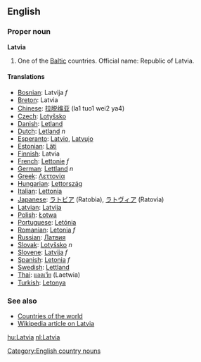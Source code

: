 ==English==
===Proper noun===
'''Latvia'''

# One of the [[Baltic]] countries. Official name: Republic of Latvia.
==== Translations ====
*[[Bosnian]]: Latvija ''f''
*[[Breton]]: Latvia
*[[Chinese]]: [[拉脱维亚]] (la1 tuo1 wei2 ya4)
*[[Czech]]: [[Lotyšsko]]
*[[Danish]]: [[Letland]]
*[[Dutch]]: [[Letland]] ''n''
*[[Esperanto]]: [[Latvio]], [[Latvujo]]
*[[Estonian]]: [[Läti]]
*[[Finnish]]: Latvia
*[[French]]: [[Lettonie]] ''f''
*[[German]]: [[Lettland]] ''n''
*[[Greek]]: [[Λεττονία]]
*[[Hungarian]]: [[Lettország]]
*[[Italian]]: [[Lettonia]]
*[[Japanese]]: [[ラトビア]] (Ratobia), [[ラトヴィア]] (Ratovia)
*[[Latvian]]: [[Latvija]]
*[[Polish]]: [[Łotwa]]
*[[Portuguese]]: [[Letónia]]
*[[Romanian]]: [[Letonia]] ''f''
*[[Russian]]: [[Латвия]]
*[[Slovak]]: [[Lotyšsko]] ''n''
*[[Slovene]]: [[Latvija]] ''f''
*[[Spanish]]: [[Letonia]] ''f''
*[[Swedish]]: [[Lettland]]
*[[Thai]]: [[แลตเวีย]] (Laetwia)
*[[Turkish]]: [[Letonya]]

===See also===
*[[Countries of the world]]
*[[w:Latvia|Wikipedia article on Latvia]]
[[Category:English country nouns]]

[[hu:Latvia]]
[[nl:Latvia]]